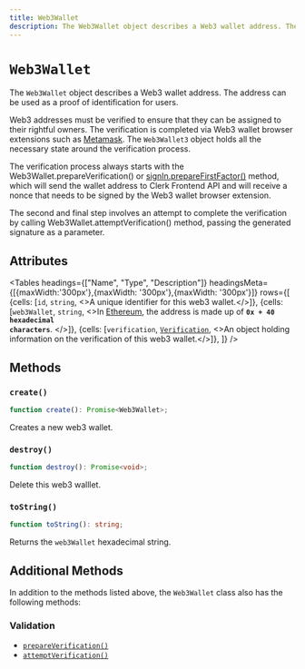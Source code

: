 ```yaml
---
title: Web3Wallet
description: The Web3Wallet object describes a Web3 wallet address. The address can be used as a proof of identification for users.
---
```



# `Web3Wallet`

The `Web3Wallet` object describes a Web3 wallet address. The address can be used as a proof of identification for users.

Web3 addresses must be verified to ensure that they can be assigned to their rightful owners. The verification is completed via Web3 wallet browser extensions such as [Metamask](https://metamask.io/). The `Web3Wallet3` object holds all the necessary state around the verification process.

The verification process always starts with the Web3Wallet.prepareVerification() or [signIn.prepareFirstFactor()](/docs/references/javascript/sign-in/first-factor#prepare-first-factor) method, which will send the wallet address to Clerk Frontend API and will receive a nonce that needs to be signed by the Web3 wallet browser extension.

The second and final step involves an attempt to complete the verification by calling Web3Wallet.attemptVerification() method, passing the generated signature as a parameter.

## Attributes


<Tables
  headings={["Name", "Type", "Description"]}
  headingsMeta={[{maxWidth:'300px'},{maxWidth: '300px'},{maxWidth: '300px'}]}
  rows={[
{cells: [<code>id</code>, <code>string</code>, <>A unique identifier for this web3 wallet.</>]},
{cells: [<code>web3Wallet</code>, <code>string</code>, <>In <a href="https://docs.metamask.io/guide/common-terms.html#address-public-key">Ethereum</a>, the address is made up of <strong><code>0x + 40 hexadecimal characters</code></strong>. </>]},
{cells: [<code>verification</code>, <a href="/docs/references/javascript/verification"><code>Verification</code></a>, <>An object holding information on the verification of this web3 wallet.</>]},
  ]}
/>

## Methods

### `create()`

```typescript
function create(): Promise<Web3Wallet>;
```

Creates a new web3 wallet.

### `destroy()`

```typescript
function destroy(): Promise<void>;
```

Delete this web3 walllet.

### `toString()`

```typescript
function toString(): string;
```

Returns the `web3Wallet` hexadecimal string.

## Additional Methods

In addition to the methods listed above, the `Web3Wallet` class also has the following methods:

### Validation

*   [`prepareVerification()`](/docs/references/javascript/web3-wallet/verification#prepare-verification)
*   [`attemptVerification()`](/docs/references/javascript/web3-wallet/verification#attempt-verification)
